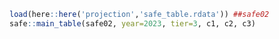 ```r
load(here::here('projection','safe_table.rdata')) ##safe02
safe::main_table(safe02, year=2023, tier=3, c1, c2, c3)
```
